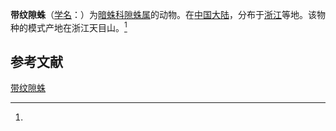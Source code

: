 {{Speciesbox
| name = 带纹隙蛛
| status = 
| status_system = 
| image = 
| genus = Coelotes
| species = infulatus
| authority = (Wang et al, 1990)<ref name='id14084'>{{cite web| url =http://www.bioinfo.cn/db05/BjdwSpecies.php?action=view&id=14084| title =带纹隙蛛| work =《中国动物物种编目数据库》| publisher =中国科学院微生物研究所| author =中国科学院动物研究所| accessdate =2009-04-28| deadurl =yes| archiveurl =https://web.archive.org/web/20160305011320/http://www.bioinfo.cn/db05/BjdwSpecies.php?action=view&id=14084| archivedate =2016-03-05}}</ref>
}}

'''带纹隙蛛'''（[[学名|学名]]：{{lang|la|''Coelotes infulatus''}}）为[[暗蛛科|暗蛛科]][[隙蛛属|隙蛛属]]的动物。在[[中国大陆|中国大陆]]，分布于[[浙江|浙江]]等地。该物种的模式产地在浙江天目山。<ref name='id14084'/>

== 参考文献 ==
{{reflist}}

{{Wikispecies|Coelotes infulatus}}

[[Category:隙蛛属|带纹隙蛛]]


{{蜘蛛小作品}}